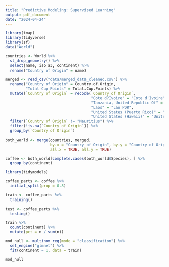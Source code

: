 ```yaml
---
title: "Predictive Modeling: Supervised Learning"
output: pdf_document
date: "2024-04-24"
---
```


```r
library(tmap)
library(tidyverse)
library(sf)
data("World")
```

```r
countries <- World %>%
  st_drop_geometry() %>%
  select(name, iso_a3, continent) %>%
  rename("Country of Origin" = name)

merged <- read_csv("data/merged_data_cleaned.csv") %>%
  rename("Country of Origin" = Country.of.Origin,
         "Total Cup Points" = Total.Cup.Points) %>%
  mutate(`Country of Origin` = recode(`Country of Origin`,
                                      "Cote d?Ivoire" = "Cote d'Ivoire",
                                      "Tanzania, United Republic Of" = "Tanzania",
                                      "Laos" = "Lao PDR",
                                      "United States (Puerto Rico)" = "Puerto Rico",
                                      "United States (Hawaii)" = "United States")) %>% 
  filter(`Country of Origin` != "Mauritius") %>% 
  filter(!is.na(`Country of Origin`)) %>%
  group_by(`Country of Origin`)

both_world <- merge(countries, merged, 
                    by.x = "Country of Origin", by.y = "Country of Origin", 
                    all.x = TRUE, all.y = TRUE)

coffee <- both_world[complete.cases(both_world$Species), ] %>%
  group_by(continent)
```

```r
library(tidymodels)

coffee_parts <- coffee %>%
  initial_split(prop = 0.8)

train <- coffee_parts %>%
  training()

test <- coffee_parts %>%
  testing()
```

```r
train %>%
  count(continent) %>%
  mutate(pct = n / sum(n))

mod_null <- multinom_reg(mode = "classification") %>%
  set_engine("glmnet") %>%
  fit(continent ~ 1, data = train)

mod_null
```







